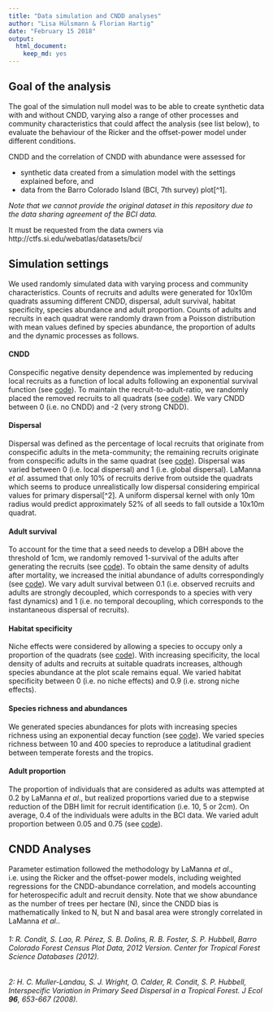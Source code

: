 ```yaml
---
title: "Data simulation and CNDD analyses"
author: "Lisa Hülsmann & Florian Hartig"
date: "February 15 2018"
output: 
  html_document: 
    keep_md: yes
---
```




## Goal of the analysis

The goal of the simulation null model was to be able to create synthetic data with and without CNDD, varying also a range of other processes and community characteristics that could affect the analysis (see list below), to evaluate the behaviour of the Ricker and the offset-power model under different conditions. 

CNDD and the correlation of CNDD with abundance were assessed for

*  synthetic data created from a simulation model with the settings explained before, and
*  data from the Barro Colorado Island (BCI, 7th survey) plot[^1].

*Note that we cannot provide the original dataset in this repository due to the data sharing agreement of the BCI data.* 

It must be requested from the data owners via http://ctfs.si.edu/webatlas/datasets/bci/


## Simulation settings
We used randomly simulated data with varying process and community characteristics. Counts of recruits and adults were generated for 10x10m quadrats assuming different CNDD, dispersal, adult survival, habitat specificity, species abundance and adult proportion. Counts of adults and recruits in each quadrat were randomly drawn from a Poisson distribution with mean values defined by species abundance, the proportion of adults and the dynamic processes as follows.

#### CNDD
Conspecific negative density dependence was implemented by reducing local recruits as a function of local adults following an exponential survival function (see [code](https://github.com/LisaHuelsmann/CommentTo-LaMannaEtAl-Science/blob/81fcea17e852a8792407676473f762d679235ac5/code/functions_data_simulation.R#L65-L67)). To maintain the recruit-to-adult-ratio, we randomly placed the removed recruits to all quadrats (see [code](https://github.com/LisaHuelsmann/CommentTo-LaMannaEtAl-Science/blob/81fcea17e852a8792407676473f762d679235ac5/code/functions_data_simulation.R#L70-L71)). We vary CNDD between 0 (i.e. no CNDD) and -2 (very strong CNDD).

#### Dispersal
Dispersal was defined as the percentage of local recruits that originate from conspecific adults in the meta-community; the remaining recruits originate from conspecific adults in the same quadrat (see [code](https://github.com/LisaHuelsmann/CommentTo-LaMannaEtAl-Science/blob/1a0e902c91dd0cc21f1fcbf144f8d6b686842cc0/code/functions_data_simulation.R#L24-L47)). Dispersal was varied between 0 (i.e. local dispersal) and 1 (i.e. global dispersal). LaManna *et al*. assumed that only 10% of recruits derive from outside the quadrats which seems to produce unrealistically low dispersal considering empirical values for primary dispersal[^2]. A uniform dispersal kernel with only 10m radius would predict approximately 52% of all seeds to fall outside a 10x10m quadrat.

#### Adult survival
To account for the time that a seed needs to develop a DBH above the threshold of 1cm, we randomly removed 1-survival of the adults after generating the recruits (see [code](https://github.com/LisaHuelsmann/CommentTo-LaMannaEtAl-Science/blob/81fcea17e852a8792407676473f762d679235ac5/code/functions_data_simulation.R#L58-L61)). To obtain the same density of adults after mortality, we increased the initial abundance of adults correspondingly (see [code](https://github.com/LisaHuelsmann/CommentTo-LaMannaEtAl-Science/blob/81fcea17e852a8792407676473f762d679235ac5/code/functions_data_simulation.R#L18)). We vary adult survival between 0.1 (i.e. observed recruits and adults are strongly decoupled, which corresponds to a species with very fast dynamics) and 1 (i.e. no temporal decoupling, which corresponds to the instantaneous dispersal of recruits).

#### Habitat specificity
Niche effects were considered by allowing a species to occupy only a proportion of the quadrats (see [code](https://github.com/LisaHuelsmann/CommentTo-LaMannaEtAl-Science/blob/81fcea17e852a8792407676473f762d679235ac5/code/functions_data_simulation.R#L10)). With increasing specificity, the local density of adults and recruits at suitable quadrats increases, although species abundance at the plot scale remains equal. We varied habitat specificity between 0 (i.e. no niche effects) and 0.9 (i.e. strong niche effects).

#### Species richness and abundances
We generated species abundances for plots with increasing species richness using an exponential decay function (see [code](https://github.com/LisaHuelsmann/CommentTo-LaMannaEtAl-Science/blob/81fcea17e852a8792407676473f762d679235ac5/code/functions_data_simulation.R#L112-L116)). We varied species richness between 10 and 400 species to reproduce a latitudinal gradient between temperate forests and the tropics.

#### Adult proportion
The proportion of individuals that are considered as adults was attempted at 0.2 by LaManna *et al*., but realized proportions varied due to a stepwise reduction of the DBH limit for recruit identification (i.e. 10, 5 or 2cm). On average, 0.4 of the individuals were adults in the BCI data. We varied adult proportion between 0.05 and 0.75 (see [code](https://github.com/LisaHuelsmann/CommentTo-LaMannaEtAl-Science/blob/81fcea17e852a8792407676473f762d679235ac5/code/functions_data_simulation.R#L20-L21)).

## CNDD Analyses
Parameter estimation followed the methodology by LaManna *et al*., i.e. using the Ricker and the offset-power models, including weighted regressions for the CNDD-abundance correlation, and models accounting for heterospecific adult and recruit density. Note that we show abundance as the number of trees per hectare (N), since the CNDD bias is mathematically linked to N, but N and basal area were strongly correlated in LaManna *et al*..

###### 1: R. Condit, S. Lao, R. Pérez, S. B. Dolins, R. B. Foster, S. P. Hubbell, Barro Colorado Forest Census Plot Data, 2012 Version. Center for Tropical Forest Science Databases (2012).
###### 2: H. C. Muller-Landau, S. J. Wright, O. Calder, R. Condit, S. P. Hubbell, Interspecific Variation in Primary Seed Dispersal in a Tropical Forest. *J Ecol* **96**, 653-667 (2008).

